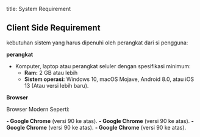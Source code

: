 title: System Requirement

## Client Side Requirement
kebutuhan sistem yang harus dipenuhi oleh perangkat dari si pengguna:

**perangkat**

- Komputer, laptop atau perangkat seluler dengan spesifikasi minimum:
  - **Ram:** 2 GB atau lebih
  - **Sistem operasi:** Windows 10, macOS Mojave, Android 8.0, atau iOS 13 (Atau versi lebih baru).

**Browser**

Browser Modern Seperti: 

**- Google Chrome** (versi 90 ke atas).
**- Google Chrome** (versi 90 ke atas).
**- Google Chrome** (versi 90 ke atas).
**- Google Chrome** (versi 90 ke atas).